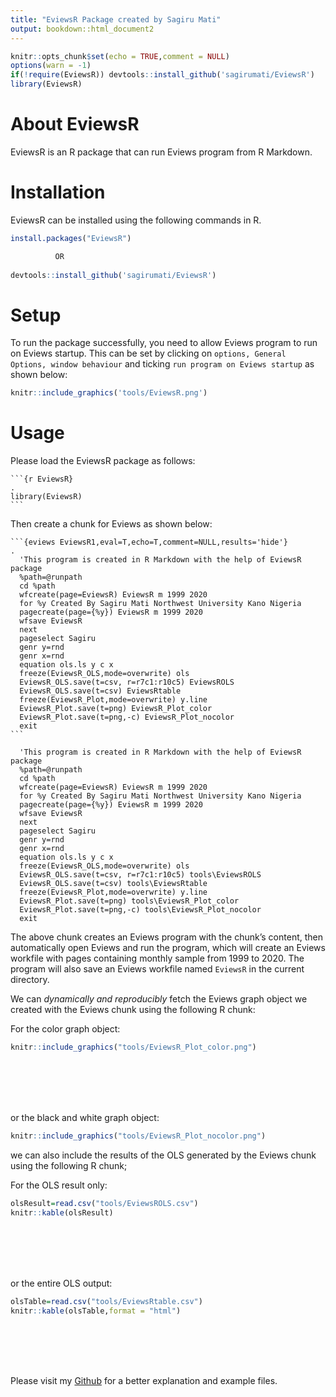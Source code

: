 ```yaml
---
title: "EviewsR Package created by Sagiru Mati"
output: bookdown::html_document2
---
```


```r
knitr::opts_chunk$set(echo = TRUE,comment = NULL)
options(warn = -1)
if(!require(EviewsR)) devtools::install_github('sagirumati/EviewsR')
library(EviewsR)
```

# About EviewsR

EviewsR is an R package that can run Eviews program from R Markdown. 


# Installation

EviewsR can be installed using the following commands in R.

```r
install.packages("EviewsR")

          OR
          
devtools::install_github('sagirumati/EviewsR')
```



# Setup

To run the package successfully, you need to allow Eviews program to run on Eviews startup. This can be set by clicking on `options, General Options, window behaviour`  and ticking `run program on Eviews startup` as shown below:

```r
knitr::include_graphics('tools/EviewsR.png')

```

# Usage

Please load the EviewsR package as follows: 

````
```{r EviewsR}                                                                .
library(EviewsR)
```
````


Then create a chunk for Eviews as shown below:

````` 
```{eviews EviewsR1,eval=T,echo=T,comment=NULL,results='hide'}                .
  'This program is created in R Markdown with the help of EviewsR package
  %path=@runpath
  cd %path
  wfcreate(page=EviewsR) EviewsR m 1999 2020
  for %y Created By Sagiru Mati Northwest University Kano Nigeria
  pagecreate(page={%y}) EviewsR m 1999 2020
  wfsave EviewsR
  next
  pageselect Sagiru
  genr y=rnd
  genr x=rnd
  equation ols.ls y c x
  freeze(EviewsR_OLS,mode=overwrite) ols
  EviewsR_OLS.save(t=csv, r=r7c1:r10c5) EviewsROLS
  EviewsR_OLS.save(t=csv) EviewsRtable
  freeze(EviewsR_Plot,mode=overwrite) y.line
  EviewsR_Plot.save(t=png) EviewsR_Plot_color
  EviewsR_Plot.save(t=png,-c) EviewsR_Plot_nocolor
  exit
```  
`````

```eviews
  'This program is created in R Markdown with the help of EviewsR package
  %path=@runpath
  cd %path
  wfcreate(page=EviewsR) EviewsR m 1999 2020
  for %y Created By Sagiru Mati Northwest University Kano Nigeria
  pagecreate(page={%y}) EviewsR m 1999 2020
  wfsave EviewsR
  next
  pageselect Sagiru
  genr y=rnd
  genr x=rnd
  equation ols.ls y c x
  freeze(EviewsR_OLS,mode=overwrite) ols
  EviewsR_OLS.save(t=csv, r=r7c1:r10c5) tools\EviewsROLS
  EviewsR_OLS.save(t=csv) tools\EviewsRtable
  freeze(EviewsR_Plot,mode=overwrite) y.line
  EviewsR_Plot.save(t=png) tools\EviewsR_Plot_color
  EviewsR_Plot.save(t=png,-c) tools\EviewsR_Plot_nocolor
  exit
```  


The above chunk creates an Eviews program with the chunk's content, then automatically open Eviews and run the program, which will create an Eviews workfile with pages containing monthly sample from 1999 to 2020. The program will also save an Eviews workfile named `EviewsR` in the current directory.

We can *dynamically and reproducibly* fetch the Eviews graph object we created with the Eviews chunk using the following R chunk: 

For the color graph object:

```r
knitr::include_graphics("tools/EviewsR_Plot_color.png")

```


<br><br><br><br>

or the black and white graph object:

```r
knitr::include_graphics("tools/EviewsR_Plot_nocolor.png")

```


we can also include the results of the OLS generated by the Eviews chunk using the following R chunk;

For the OLS result only:

```r
olsResult=read.csv("tools/EviewsROLS.csv")
knitr::kable(olsResult)
```

<br><br><br><br>

or the entire OLS output:

```r
olsTable=read.csv("tools/EviewsRtable.csv")
knitr::kable(olsTable,format = "html")
```




<br><br><br><br>


Please visit my [Github](https://github.com/sagirumati/EviewsR/tree/master/example) for a better explanation and example files.
